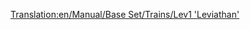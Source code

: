 [[Translation:en/Manual/Base Set/Trains/Lev1 'Leviathan']]
{{es/Trenes|Imagen=[[File:en/Lev1leviathan.png]]
|Nombre=Lev1 'Leviathan'
|Precio=164.062 € (82.031 £)
|Velocidad=402 km/h (251 mph)
|Peso=105 t
|Potencia=10.000 CV (7.457 kW)
|Coste-anual=7.030 € (3.515 £)
|Diseño=2020
|Duración=20
|Capacidad=--
|Descripción=Se trata del primer tren de [[es/Manual/Base Set/MagLev|levitación mágnetica]] disponible en el juego. A pesar de algunos problemas de fiabilidad, esta máquina proporciona una mejora sustancial respecto al [[es/Manual/Base Set/Monorraíl|monorraíl]].

No sólo ofrece un aumento del 20% más de velocidad comparada con la «Millennium Z1», gracias a las vías de levitación magnética también capaz de tirar de trenes muy largos y pesados.
|Vida-real= No existe todavía un equivalente de la vida real para este tren. Tal vez en algunos años, cuando la [https://www.wikipedia.org/wiki/es:Tren de levitación magnética levitación magnética] se haya convertido en una tecnología real, quizás usted pueda poner una máquina MagLew de primera generación aquí.
}}